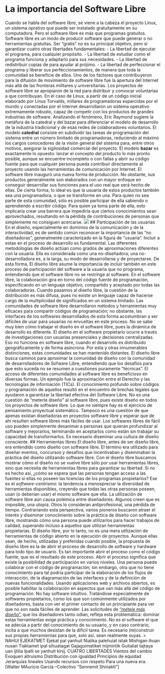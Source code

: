 # La importancia del Software Libre
Cuando se habla del software libre, se viene a la cabeza el proyecto Linux, un sistema oprativo que puede ser instalado gratuitamente en su computadora. Pero el software libre es más que programas gratuitos. Software libre es un modo de producir software que puede generar o no herramientas gratuitas. Ser “gratis” no es su principal objetivo, pero sí garantizar cuatro otras libertades fundamentales:
- La libertad de ejecutar el programa, para cualquier propósito.
- La libertad de estudiar como el programa funciona y adaptarlo para sus necesidades.
- La libertad de redistribuir copias de para ayudar al prójimo.
- La libertad de perfeccionar el programa y liberar sus perfeccionamientos, de manera que toda la comunidad se beneficie de ellos.
Uno de los factores que contribuyeron para la difusión de movimiento de software libre fue la apertura del Internet más allá de las fronteras militares y universitarias. Los proyectos de software libre se apropiaron de la red para distribuir y convocar voluntarias a que contribuyan. En el caso de Linux, a partir de un código inicial elaborado por Linus Torvalds, millares de programadoras esparcidas por el mundo y conectadas por el internet desarrollaron un sistema operativo extremamente robusto, capaz de competir con los productos de grandes industrias de software.
Analizando el fenómeno, Eric Raymond sugiere la metáfora de la catedral y del bazar para diferenciar el modelo de desarrollo de la industria tradicional y de esas redes de colaboradores voluntarios.
El modelo **catedral** consiste en subdividir las tareas de programación del sistema entre un número limitado de programadoras, reduciendo al máximo los cargos conocedores de la visión general del sistema para, entre otros motivos, asegurar la sigilosidad comercial del proyecto.
El modelo **bazar** es exactamente lo opuesto: lanzar el concepto del producto lo más pronto posible, aunque se encuentre incompleto o con fallas y abrir su código fuente para que cualquier persona pueda contribuir directamente al proyecto usando las herramientas de comunicación por Internet.
El software libre inauguró una nueva forma de producción. No obstante, sus productos generalmente son elaborados con un mayor enfoque en conseguir desarrollar sus funciones para el uso real que será hecho de ellas. De cierta forma, lo ideal es que la usuaria de estos productos también sea una programadora, o que se transforme en una. Para quien no sea parte de esta comunidad, sólo es posible participar de ella sabiendo o aprendiendo a escribir código. Para quien ya toma parte de ella, esto implicaría crear una barrera que impediría que ciertos conocimientos sean aprovechados, resultando en la pérdida de contribuciones de personas que simplemente no consiguen acercarse.
![](img/caixatransparente.png)
## Participación de las usuarias
En el diseño, especialmente en dominios de la comunicación y de la interactividad, es de sentido común reconocer la importancia de las “no diseñadoras”, generalmente caracterizado en la figura de “usuaria”. Incluir a estas en el proceso de desarrollo es fundamental. Las diferentes metodologías de diseño actúan como grados de aproximaciones diferentes con la usuaria. Ella es considerada como una no-diseñadora; una no-desarrolladora es, a la larga, su modo de desarrollarse y de proyectarse. De esta forma, El diseño libre asume la importancia de incluir también en este proceso de participación del software a la usuaria que no programa, entendiendo que el software libre no se restringe al software.
En el software libre, la colaboración gira en torno del código fuente de programación, especificando en un lenguaje objetivo, compartido y aceptado por todas las colaboradoras. Cuando pasamos al diseño libre, la cuestión de la distribución es más difusa, pues no existe un lenguaje capaz de hacerse cargo de la multiplicidad de significados en un sistema limitado.
Las comunidades de software libre desarrollaron métodos y herramientas muy eficaces para compartir códigos de programación; no obstante, las interfaces de los softwares desarrollados de esta forma acostumbran a ser difíciles de usar para usuarias no envueltas en este proceso. No se sabe muy bien cómo trabajar el diseño en el software libre, pues la dinámica de desarrollo es diferente.
El diseño en el software propietario ocurre a través de investigaciones con usuarias presenciales y decisiones centralizadas. Eso no funciona en software libre, cuando el desarrollo es distribuido geográficamente y de forma asíncrona. Por esta y otras innumerables distinciones, estas comunidades se han mantenido distantes.
El diseño libre busca caminos para aproximar la comunidad de diseño con la comunidad de desarrolladores de Sofware Libre, entendiendo que los desafíos para que esto suceda no se resumen a cuestiones puramente “técnicas”. El acceso de diferentes comunidades al software libre es beneficioso en diversas formas. Un ejemplo fue la aproximación entre el Derecho y las tecnologías de información (TICs). El conocimiento profundo sobre códigos y programación de aquellos resultó en el encuentro de brechas legales que ayudaron a garantizar la libertad efectiva del Software Libre.
No es una cuestión de “meterle diseño” al software libre, pues existe diseño en todos los proyectos de software libre. Lo que no siempre hay es el ejercicio de pensamiento proyectual sistemático. Tampoco es una cuestión de que apenas existan diseñadoras en proyectos software libre y esperar que de ahí resulten software libres más fáciles de usar. Los softwares libres de fácil uso pueden simplemente desanimar a personas que quieran profundizar al software y mejorarlos, terminando en aceptarlos como están sin trabajar su capacidad de transformarlos. Es necesario diseminar una cultura de diseño consciente.
## Herramientas libres
El diseño libre, antes de ser diseño libre, era entendido como diseño con software libre. El término era utilizado para diseñar eventos, concursos y desafíos que incentivaban y diseminaban la práctica del diseño utilizando software libre.
Con el diseño libre buscamos mostrar cómo el diseño no se vuelve libre sólo por usar herramientas libres, sino que necesita de herramientas libres para garantizar su libertad. Si no es hecho así, ¿cómo se espera que las personas tengan acceso a las fuentes si ellas no poseen las licencias de los programas propietarios? Ese es el *software-centrismo*: la tendencia a menospreciar la diversidad de herramientas disponibles, creyendo que todas las otras personas poseen, usan (o deberían usar) el mismo software que ella.
La utilización de software libre aún causa polémica entre diseñadores. Algunos creen que es imposible, una utopía. Otros lo consideran antiprofesional, una pérdida de tiempo. Contrariando esta perspectiva, varios pioneros buscaron atraer el interés y diseminar conocimiento sobre la práctica de diseño con software libre, mostrando cómo una persona puede utilizarlos para hacer trabajos de calidad, superando incluso a aquellos que utilizan herramientas propietarias.
El diseño libre, por lo tanto, no es una mera utilización de herramientas de código abierto en la ejecución de proyectos. Aunque ellas sean, de hecho, utilizadas y preferidas cuando posible, la propuesta de diseño libre es la de abrir el proceso de desarrollo de software y hardware para todo tipo de usuario. Es tan importante abrir el proceso como el código fuente, que es el resultado de este proceso.
Abrir el proceso significa que existe la posibilidad de participación en varios niveles. Una persona puede colaborar con el código de programación; sin embargo, otra que no tiene conocimiento para tal podría participar de la elaboración de los flujos de interacción, de la diagramación de las interfaces y de la definición de nuevas funcionalidades. Usando aplicaciones web y archivos abiertos, es posible habilitar la colaboración en aspectos que van más allá del código de programación.
No hay software intuitivo. Tratándose especialmente de softwares propietarios, como los que son comúnmente utilizados por diseñadores, basta con ver el primer contacto de un principiante para ver que no son nada fáciles de aprender.
Las solicitudes de [“*métele más diseño*”](https://youtu.be/XbhW-FToKgk), que los diseñadores tanto odian, refleja esta problemática: dominar estas herramientas exige práctica y conocimiento. No es el software el que se adecúa a partir del conocimiento de su usuario, y en caso contrario, incita a que muchos desistan de la difícil tarea. Es necesario (re)construir sus propias herramientas para que, solo así, sean realmente suyas.
> NAHUI EJEKATMET
Ejekat pal yanhuit
Nialika palehuiat istak
Mishigan ihuan nusan
Tiaktamet ipal sihuatagat
Gajaguimatiket mijmintik
Guitaliat tajtaya uan ijtilia
Ipalli se yanhuit kinij.
CUATRO LIBERTADES
Vientos del cambio
Evoquen altruismo
Distribución con igualdad
Principios de equidad
Jerarquías lineales
Usando recursos con respeto
Para una nueva era.
[Walter MAuricio Garcia --Colectivo “Sennemit Shinakti”]